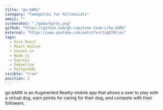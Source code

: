 ```yaml
---
title: "go.bARk"
category: "Tamagotchi for Millennials"
emoji: ""
screenshot: "./gobarkproj.png"
github: "https://github.com/gh-capstone-team-c/Go.bARk"
external: "https://www.youtube.com/watch?v=tJig6T0Ccoc"
tags:
  - Viro React
  - React Native
  - Socket.io
  - Node.js
  - Express
  - Sequelize
  - PostgreSQL
visible: "true"
position: 2
---
```


go.bARK is an Augmented Reality mobile app that allows a user to play with a virtual dog, earn points for caring for their dog, and compete with their followers.
